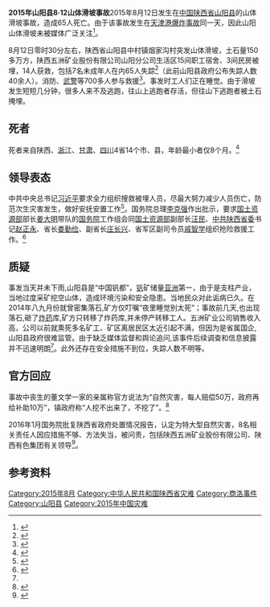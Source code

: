 '''2015年山阳县8·12山体滑坡事故'''2015年8月12日发生在[[中国|中国]][[陕西省|陕西省]][[山阳县|山阳县]]的山体滑坡事故，造成65人死亡。由于该事故发生在[[2015年天津港危化品倉庫爆炸事故|天津港爆炸事故]]同一天，因此山阳山体滑坡未被媒体广泛关注<ref name="#1">{{Cite web |url=http://news.xinhuanet.com/comments/2015-08/20/c_1116311342.htm |title=关注天津,也别忘了陕西山体滑坡 |accessdate=2015-12-20 |archive-date=2015-10-06 |archive-url=https://web.archive.org/web/20151006135805/http://news.xinhuanet.com/comments/2015-08/20/c_1116311342.htm |dead-url=no }}</ref>。

8月12日零时30分左右，陕西省山阳县中村镇烟家沟村突发山体滑坡，土石量150多万方，陕西五洲矿业股份有限公司山阳分公司生活区15间职工宿舍、3间民房被埋，14人获救，包括7名未成年人在内65人失踪<ref>{{Cite web |url=http://news.china.com/domestic/945/20150813/20188678.html |title=陕西山阳山体滑坡失踪者最终确认为65人 |accessdate=2015-12-20 |archive-date=2015-12-22 |archive-url=https://web.archive.org/web/20151222122344/http://news.china.com/domestic/945/20150813/20188678.html |dead-url=no }}</ref>（此前山阳县政府公布失踪人数40余人）。消防、[[武警|武警]]等700多人参与救援<ref>{{Cite web |url=http://news.163.com/15/0813/02/B0S7EGCR00014AED.html |title=陕西山阳发生山体滑坡 60余人失踪 |access-date=2015-12-20 |archive-url=https://web.archive.org/web/20151222101858/http://news.163.com/15/0813/02/B0S7EGCR00014AED.html |archive-date=2015-12-22 |dead-url=yes }}</ref>。事发时工人们正在睡觉。由于滑坡发生短短几分钟，很多人来不及逃跑，往山上逃跑者存活，但往山下逃跑者被土石掩埋。

== 死者 ==
死者来自陕西、[[浙江|浙江]]、[[甘肃|甘肃]]、[[四川|四川]]4省14个市、县，年龄最小者仅8个月。<ref>{{Cite web |url=http://3g.163.com/ntes/special/0034073A/wechat_article.html?docid=B0VSK79D00963VRO&spst=0&spss=newsapp&spsf=qq&spsw=1 |title=陕西山体滑坡失踪者名单公布 |accessdate=2015-12-20 |archive-date=2015-12-22 |archive-url=https://web.archive.org/web/20151222112704/http://3g.163.com/ntes/special/0034073A/wechat_article.html?docid=B0VSK79D00963VRO&spst=0&spss=newsapp&spsf=qq&spsw=1 |dead-url=no }}</ref>

== 领导表态 ==
中共中央总书记[[习近平|习近平]]要求全力组织搜救被埋人员，尽最大努力减少人员伤亡，防范次生灾害发生，做好安抚安置工作<ref>{{Cite web |url=http://news.china.com/domestic/945/20150812/20181185.html |title=习近平要求全力搜救山阳山体滑坡事故被埋人员 |accessdate=2015-12-20 |archive-date=2015-12-22 |archive-url=https://web.archive.org/web/20151222090847/http://news.china.com/domestic/945/20150812/20181185.html |dead-url=no }}</ref>。国务院总理[[李克强|李克强]]作出批示，要求[[国土资源部|国土资源部]]部长[[姜大明|姜大明]]带队的[[中华人民共和国国务院|国务院]]工作组会同[[国土资源部|国土资源部]]副部长[[汪民|汪民]]、[[中共陕西省委|中共陕西省委]]书记[[赵正永|赵正永]]、省长[[娄勤俭|娄勤俭]]、副省长[[庄长兴|庄长兴]]、省军区副司令员[[戚智学|戚智学]]组织抢险救援工作。<ref>{{Cite web |url=http://www.huaxia.com/zjsx/xwsc/2015/08/4520802.html |title=国务院工作组召开山阳“8.12”山体滑坡抢险救援专题会议 |accessdate=2015-12-20 |archive-date=2015-12-22 |archive-url=https://web.archive.org/web/20151222114658/http://www.huaxia.com/zjsx/xwsc/2015/08/4520802.html |dead-url=no }}</ref>

== 质疑 ==
事发当天并未下雨,山阳县是“中国钒都”，[[钒|钒]]矿储量[[亚洲|亚洲]]第一，由于是支柱产业，当地过度采矿挖空山体，造成环境污染和安全隐患。当地民众对此诟病已久。在2014年八九月份就曾密集落石,矿方仅叮嘱“夜里睡觉别太死”；事故前几天,也出现落石,砸了[[炸药|炸药]]库,矿方只转移了炸药库,并未停产转移工人。五洲矿业公司销售收入高，公司以前就熏死多名矿工、矿区离居民区太近引起不满，但因为是省属国企,山阳县政府很难监管。由于缺乏媒体监督和舆论追问,该事件后续调查和信息披露并不迅速明朗<ref name="#1"/>。此外还存在安全措施不到位，失踪人数不明等。

== 官方回应 ==
事故中丧生的董文学一家的亲属称官方说法为“自然灾害，每人赔偿50万，政府再给补助10万”，镇政府称“人挖不出来了，不挖了”。<ref>{{Cite web |url=http://news.ifeng.com/a/20150907/44596355_0.shtml |title=陕西山阳滑坡事故的善后不能滑坡 |accessdate=2015-12-20 |archive-date=2015-10-03 |archive-url=https://web.archive.org/web/20151003084454/http://news.ifeng.com/a/20150907/44596355_0.shtml |dead-url=no }}</ref>

2016年1月国务院批复陕西省政府处置情况报告，认定为特大型自然灾害，8名相关责任人因应措施不够、方法失当，被问责，包括陕西五洲矿业股份有限公司、陕西有色集团有关领导<ref>{{Cite web |url=http://news.sina.com.cn/c/2016-01-17/doc-ifxnqriy3016765.shtml |title=陕西山阳山体滑坡认定为特大自然灾害 8名责任人被问责 |accessdate=2016-01-17 |archive-date=2017-04-07 |archive-url=https://web.archive.org/web/20170407053213/http://news.sina.com.cn/c/2016-01-17/doc-ifxnqriy3016765.shtml |dead-url=no }}</ref>。

==参考资料==
{{Reflist}}
[[Category:2015年8月|Category:2015年8月]]
[[Category:中华人民共和国陕西省灾难|Category:中华人民共和国陕西省灾难]]
[[Category:商洛事件|Category:商洛事件]]
[[Category:山阳县|Category:山阳县]]
[[Category:2015年中国灾难|Category:2015年中国灾难]]
